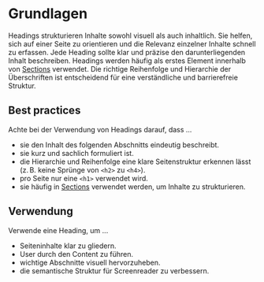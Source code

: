 # Grundlagen

Headings strukturieren Inhalte sowohl visuell als auch inhaltlich. Sie helfen,
sich auf einer Seite zu orientieren und die Relevanz einzelner Inhalte schnell
zu erfassen. Jede Heading sollte klar und präzise den darunterliegenden Inhalt
beschreiben. Headings werden häufig als erstes Element innerhalb von
[Sections](/03-components/structure/section/overview)
verwendet. Die richtige Reihenfolge und Hierarchie der Überschriften ist
entscheidend für eine verständliche und barrierefreie Struktur.

## Best practices

Achte bei der Verwendung von Headings darauf, dass ...

- sie den Inhalt des folgenden Abschnitts eindeutig beschreibt.
- sie kurz und sachlich formuliert ist.
- die Hierarchie und Reihenfolge eine klare Seitenstruktur erkennen lässt (z. B.
  keine Sprünge von `<h2>` zu `<h4>`).
- pro Seite nur eine `<h1>` verwendet wird.
- sie häufig in
  [Sections](/03-components/structure/section/overview)
  verwendet werden, um Inhalte zu strukturieren.

## Verwendung

Verwende eine Heading, um ...

- Seiteninhalte klar zu gliedern.
- User durch den Content zu führen.
- wichtige Abschnitte visuell hervorzuheben.
- die semantische Struktur für Screenreader zu verbessern.
